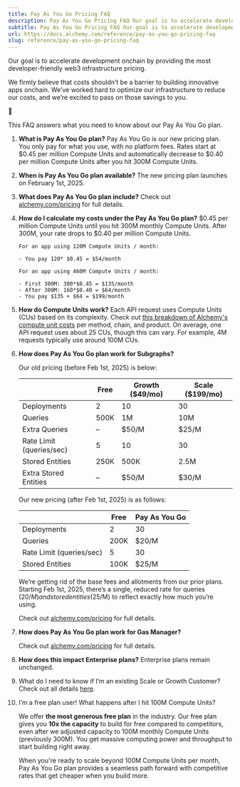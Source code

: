 ```yaml
---
title: Pay As You Go Pricing FAQ
description: Pay As You Go Pricing FAQ Our goal is to accelerate development onchain by providing the most developer-friendly web3 infrastructure pricing. We firmly believe that costs shouldn’t be a barrier to building innovative apps onchain. We’ve worked hard to optimize our infrastructure to reduce our costs,...
subtitle: Pay As You Go Pricing FAQ Our goal is to accelerate development onchain by providing the most developer-friendly web3 infrastructure pricing. We firmly believe that costs shouldn’t be a barrier to building innovative apps onchain. We’ve worked hard to optimize our infrastructure to reduce our costs,...
url: https://docs.alchemy.com/reference/pay-as-you-go-pricing-faq
slug: reference/pay-as-you-go-pricing-faq
---
```


Our goal is to accelerate development onchain by providing the most developer-friendly web3 infrastructure pricing.

We firmly believe that costs shouldn’t be a barrier to building innovative apps onchain. We’ve worked hard to optimize our infrastructure to reduce our costs, and we’re excited to pass on those savings to you.

👋

This FAQ answers what you need to know about our Pay As You Go plan.

1. **What is Pay As You Go plan?** Pay As You Go is our new pricing plan. You only pay for what you use, with no platform fees. Rates start at $0.45 per million Compute Units and automatically decrease to $0.40 per million Compute Units after you hit 300M Compute Units.

2. **When is Pay As You Go plan available?** The new pricing plan launches on February 1st, 2025.

3. **What does Pay As You Go plan include?** Check out [alchemy.com/pricing](http://alchemy.com/pricing) for full details.

4. **How do I calculate my costs under the Pay As You Go plan?** $0.45 per million Compute Units until you hit 300M monthly Compute Units. After 300M, your rate drops to $0.40 per million Compute Units.

   ```text
   For an app using 120M Compute Units / month:

   - You pay 120* $0.45 = $54/month

   For an app using 460M Compute Units / month:

   - First 300M: 300*$0.45 = $135/month
   - After 300M: 160*$0.40 = $64/month
   - You pay $135 + $64 = $199/month
   ```

5. **How do Compute Units work?** Each API request uses Compute Units (CUs) based on its complexity. Check out [this breakdown of Alchemy's compute unit costs](/reference/compute-unit-costs) per method, chain, and product. On average, one API request uses about 25 CUs, though this can vary. For example, 4M requests typically use around 100M CUs.

6. **How does Pay As You Go plan work for Subgraphs?**

   Our old pricing (before Feb 1st, 2025) is below:

   |                          | Free | Growth ($49/mo) | Scale ($199/mo) |
   | ------------------------ | ---- | --------------- | --------------- |
   | Deployments              | 2    | 10              | 30              |
   | Queries                  | 500K | 1M              | 10M             |
   | Extra Queries            | –    | $50/M           | $25/M           |
   | Rate Limit (queries/sec) | 5    | 10              | 30              |
   | Stored Entities          | 250K | 500K            | 2.5M            |
   | Extra Stored Entities    | –    | $50/M           | $30/M           |

   Our new pricing (after Feb 1st, 2025) is as follows:

   |                          | Free | Pay As You Go |
   | ------------------------ | ---- | ------------- |
   | Deployments              | 2    | 30            |
   | Queries                  | 200K | $20/M         |
   | Rate Limit (queries/sec) | 5    | 30            |
   | Stored Entities          | 100K | $25/M         |

   We’re getting rid of the base fees and allotments from our prior plans. Starting Feb 1st, 2025, there’s a single, reduced rate for queries ($20/M) and stored entities ($25/M) to reflect exactly how much you’re using.

   Check out [alchemy.com/pricing](http://alchemy.com/pricing) for full details.

7. **How does Pay As You Go plan work for Gas Manager?**

   Check out [alchemy.com/pricing](http://alchemy.com/pricing) for full details.

8. **How does this impact Enterprise plans?** Enterprise plans remain unchanged.

9. What do I need to know if I’m an existing Scale or Growth Customer? Check out all details [here](/reference/new-pricing-for-existing-scale-and-growth-customers).

10. I’m a free plan user! What happens after I hit 100M Compute Units?

    We offer **the most generous free plan** in the industry. Our free plan gives you **10x the capacity** to build for free compared to competitors, even after we adjusted capacity to 100M monthly Compute Units (previously 300M). You get massive computing power and throughput to start building right away.

    When you're ready to scale beyond 100M Compute Units per month, Pay As You Go plan provides a seamless path forward with competitive rates that get cheaper when you build more.
